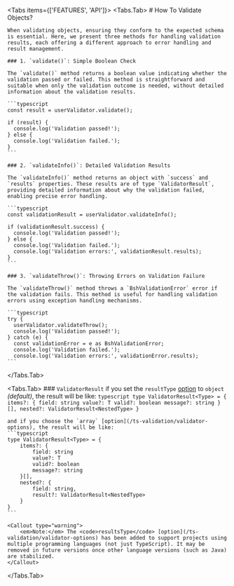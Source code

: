 
<Tabs items={['FEATURES', 'API']}>
<Tabs.Tab>
    # How To Validate Objects?

    When validating objects, ensuring they conform to the expected schema is essential. Here, we present three methods for handling validation results, each offering a different approach to error handling and result management.

    ### 1. `validate()`: Simple Boolean Check

    The `validate()` method returns a boolean value indicating whether the validation passed or failed. This method is straightforward and suitable when only the validation outcome is needed, without detailed information about the validation results.

    ```typescript
    const result = userValidator.validate();

    if (result) {
      console.log('Validation passed!');
    } else {
      console.log('Validation failed.');
    }
    ```

    ### 2. `validateInfo()`: Detailed Validation Results

    The `validateInfo()` method returns an object with `success` and `results` properties. These results are of type `ValidatorResult`, providing detailed information about why the validation failed, enabling precise error handling.

    ```typescript
    const validationResult = userValidator.validateInfo();

    if (validationResult.success) {
      console.log('Validation passed!');
    } else {
      console.log('Validation failed.');
      console.log('Validation errors:', validationResult.results);
    }
    ```

    ### 3. `validateThrow()`: Throwing Errors on Validation Failure

    The `validateThrow()` method throws a `BshValidationError` error if the validation fails. This method is useful for handling validation errors using exception handling mechanisms.

    ```typescript
    try {
      userValidator.validateThrow();
      console.log('Validation passed!');
    } catch (e) {
      const validationError = e as BshValidationError;
      console.log('Validation failed.');
      console.log('Validation errors:', validationError.results);
    ```

</Tabs.Tab>

<Tabs.Tab>
    ### `ValidatorResult`
    if you set the `resultType` [option](/ts-validation/validator-options) to `object` <i>(default)</i>,  the result will be like:
    ```typescript
    type ValidatorResult<Type> = {
        items?: {
            field: string
            value?: T
            valid?: boolean
            message?: string
        }[],
        nested?: ValidatorResult<NestedType>
    }
    ```

    and if you choose the `array` [option](/ts-validation/validator-options), the result will be like:
    ```typescript
    type ValidatorResult<Type> = {
        items?: {
            field: string
            value?: T
            valid?: boolean
            message?: string
        }[],
        nested?: {
            field: string,
            result?: ValidatorResult<NestedType>
        }
    }
    ```

    <Callout type="warning">
        <em>Note:</em> The <code>resultsType</code> [option](/ts-validation/validator-options) has been added to support projects using multiple programming languages (not just TypeScript). It may be removed in future versions once other language versions (such as Java) are stabilized.
    </Callout>
</Tabs.Tab>

</Tabs>